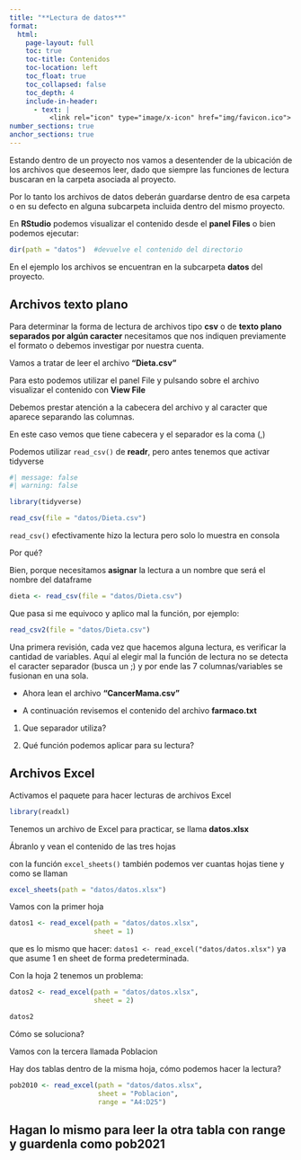 ```yaml
---
title: "**Lectura de datos**"
format:
  html:
    page-layout: full
    toc: true
    toc-title: Contenidos
    toc-location: left
    toc_float: true
    toc_collapsed: false
    toc_depth: 4
    include-in-header: 
      - text: |
          <link rel="icon" type="image/x-icon" href="img/favicon.ico">
number_sections: true
anchor_sections: true
---
```


Estando dentro de un proyecto nos vamos a desentender de la ubicación de los archivos que deseemos leer, dado que siempre las funciones de lectura buscaran en la carpeta asociada al proyecto.

Por lo tanto los archivos de datos deberán guardarse dentro de esa carpeta o en su defecto en alguna subcarpeta incluida dentro del mismo proyecto.

En **RStudio** podemos visualizar el contenido desde el **panel Files** o bien podemos ejecutar:

```r
dir(path = "datos")  #devuelve el contenido del directorio 
```
En el ejemplo los archivos se encuentran en la subcarpeta **datos** del proyecto.

## Archivos texto plano

Para determinar la forma de lectura de archivos tipo **csv** o de **texto plano separados por algún caracter** necesitamos que nos indiquen previamente el formato o debemos investigar por nuestra cuenta.

Vamos a tratar de leer el archivo **"Dieta.csv"** 

Para esto podemos utilizar el panel File y pulsando sobre el archivo visualizar el contenido con **View File**

Debemos prestar atención a la cabecera del archivo y al caracter que aparece separando las columnas.

En este caso vemos que tiene cabecera y el separador es la coma (,)

Podemos utilizar `read_csv()` de **readr**, pero antes tenemos que activar tidyverse

```r
#| message: false
#| warning: false

library(tidyverse)

read_csv(file = "datos/Dieta.csv")
```

`read_csv()` efectivamente hizo la lectura pero solo lo muestra en consola

Por qué?

Bien, porque necesitamos **asignar** la lectura a un nombre que será el nombre del dataframe 

```r
dieta <- read_csv(file = "datos/Dieta.csv")
```


Que pasa si me equivoco y aplico mal la función, por ejemplo:

```r
read_csv2(file = "datos/Dieta.csv")
```


Una primera revisión, cada vez que hacemos alguna lectura, es verificar la cantidad de variables. Aquí al elegir mal la función de lectura no se detecta el caracter separador (busca un ;) y por ende las 7 columnas/variables se fusionan en una sola.

- Ahora lean el archivo **"CancerMama.csv"**

- A continuación revisemos el contenido del archivo **farmaco.txt**

1. Que separador utiliza?

2. Qué función podemos aplicar para su lectura?



## Archivos Excel

Activamos el paquete para hacer lecturas de archivos Excel

```r
library(readxl)
```


Tenemos un archivo de Excel para practicar, se llama **datos.xlsx**

Ábranlo y vean el contenido de las tres hojas

con la función `excel_sheets()` también podemos ver cuantas hojas tiene y como se llaman

```r
excel_sheets(path = "datos/datos.xlsx")
```


Vamos con la primer hoja

```r
datos1 <- read_excel(path = "datos/datos.xlsx", 
                     sheet = 1)
```


que es lo mismo que hacer: `datos1 <- read_excel("datos/datos.xlsx")` ya que asume 1 en sheet de forma predeterminada.

Con la hoja 2 tenemos un problema:

```r
datos2 <- read_excel(path = "datos/datos.xlsx",
                     sheet = 2)

datos2

```

Cómo se soluciona?



Vamos con la tercera llamada Poblacion

Hay dos tablas dentro de la misma hoja, cómo podemos hacer la lectura?

```r
pob2010 <- read_excel(path = "datos/datos.xlsx", 
                      sheet = "Poblacion", 
                      range = "A4:D25")
```

## Hagan lo mismo para leer la otra tabla con range y guardenla como pob2021



